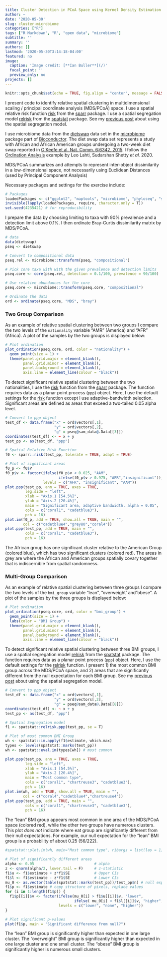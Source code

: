 ```yaml
---
title: Cluster Detection in PCoA Space using Kernel Density Estimation
author: ~
date: '2020-05-30'
slug: cluster-microbiome
categories: ["R"]
tags: ["R Markdown", "R", "open data", "microbiome"]
subtitle: ''
summary: ''
authors: []
lastmod: '2020-05-30T3:14:18-04:00'
featured: no
image:
  caption: 'Image credit: [**Ian Buller**](/)'
  focal_point: ''
  preview_only: no
projects: []
---
```


```r
knitr::opts_chunk$set(echo = TRUE, fig.align = "center", message = FALSE, warning = FALSE, cache = FALSE)
```

I present code to identify relative spatial clustering in multidimensional scaling / principal coordinate analysis (MDS/PCoA) space. I use a spatial relative risk function [risk](https://github.com/cran/sparr/blob/master/R/risk.R){target="_blank"} from the [sparr](https://github.com/cran/sparr){target="_blank"} package. I use a spatial segregation model  [relrisk](https://github.com/spatstat/spatstat/blob/master/man/relrisk.Rd){target="_blank"} from the [spatstat](https://github.com/spatstat/spatstat){target="_blank"} package. See my [previous post](/post/pvalues-spatial-segregation) about using the spatial segregation model.

I use microbiome data from the [dietswap](https://datadryad.org/stash/dataset/doi:10.5061/dryad.1mn1n) data set in the [microbiome](https://www.bioconductor.org/packages/release/bioc/html/microbiome.html){target="_blank"} package part of [Bioconductor](https://www.bioconductor.org/). The diet swap data set represents a study with African and African American groups undergoing a two-week diet swap reported in [O’Keefe et al. Nat. Comm. 6:6342, 2015](https://www.nature.com/articles/ncomms7342). I follow the [Ordination Analysis](https://microbiome.github.io/tutorials/Ordination.html) example by Leo Lahti, Sudarshan Shetty *et al.* 2020.

MDS/PCoA summarizes and attempts to represent inter-object dissimilarity in a low-dimensional space, not necessarily using Euclidean Distances (used by Principal Component Analysis)

Necessary packages and settings for the exercise include:
```r
# Packages
loadedPackages <- c("ggplot2", "maptools", "microbiome", "phyloseq", "sp", "spatstat")
invisible(lapply(loadedPackages, require, character.only = T))
set.seed(4235421) # for reproducibility
```

I prepare the data by choosing limiting to taxa with 90\% prevalence and a detection limit above 0.1\%. I then ordinate Bray-Curtis dissimilarity matrix by MDS/PCoA. 
```r
# data
data(dietswap)
pseq <- dietswap

# Convert to compositional data
pseq.rel <- microbiome::transform(pseq, "compositional")

# Pick core taxa with with the given prevalence and detection limits
pseq.core <- core(pseq.rel, detection = 0.1/100, prevalence = 90/100)

# Use relative abundances for the core
pseq.core <- microbiome::transform(pseq.core, "compositional")

# Ordinate the data
ord <- ordinate(pseq.core, "MDS", "bray")
```

### Two Group Comparison

As an example of relative spatial clustering between two groups I compare the two levels of the `nationality` variable "AMR" (America) and "AFR" (Africa). A plot of the samples by the two groups is displayed below:
```r
# Plot ordination
plot_ordination(pseq.core, ord, color = "nationality") +
  geom_point(size = 1) + 
  theme(panel.grid.major = element_blank(),
        panel.grid.minor = element_blank(),
        panel.background = element_blank(),
        axis.line = element_line(colour = "black"))
```

To detect significant relative spatial clustering between the two nationalities, I use the [risk](https://github.com/cran/sparr/blob/master/R/risk.R){target="_blank"} function from the [sparr](https://github.com/cran/sparr){target="_blank"} package. The function requires data as a planar point process (`ppp`) object. Here, I use the default settings for the [risk](https://github.com/cran/sparr/blob/master/R/risk.R){target="_blank"} function except I use adaptive-bandwidth selection. Significant areas are defined as areas that exceed a two-tailed 0.05 alpha level.
```r
# Convert to ppp object
test_df <- data.frame("x" = ord$vectors[,1],
                      "y" = ord$vectors[,2],
                      "g" = pseq@sam_data@.Data[[3]])
coordinates(test_df) <- ~ x + y
test_pp <- as(test_df, "ppp")

# Spatial Relative Risk Function
f0 <- sparr::risk(test_pp, tolerate = TRUE, adapt = TRUE)

# Plot of significant areas
f0_p <- f0$P
f0_p$v <- factor(ifelse(f0_p$v < 0.025, "AAM",
                        ifelse(f0_p$v > 0.975, "AFR","insignificant")),
                 levels = c("AFR", "insignificant", "AAM"))
plot.ppp(test_pp, ann = TRUE, axes = TRUE,
         leg.side = "left",
         xlab = "Axis.1 [54.5%]",
         ylab = "Axis.2 [20.4%]",
         main = "Significant area, adaptive bandwidth, alpha = 0.05",
         cols = c("coral1", "cadetblue3"),
         pch = 16)
plot.im(f0_p, add = TRUE, show.all = TRUE, main = "",
        col = c("cadetblue4","grey80","coral4"))
plot.ppp(test_pp, add = TRUE, main = "",
         cols = c("coral1", "cadetblue3"),
         pch = 16)
```

The African group has one significant cluster relative to the American Group (colored blue), which has two significant clusters (colored red). The areas in grey are where the African and American groups spatially covary together that is indiscernible from spatial randomness. 

### Multi-Group Comparison

As an example of relative spatial clustering between three groups I compare the two levels of the `bmi_group` variable "lean", "overweight' and "obese". A plot of the samples by the three groups is displayed below:
```r
# Plot ordination
plot_ordination(pseq.core, ord, color = "bmi_group") +
  geom_point(size = 1) +
  labs(color = "BMI Group") +
  theme(panel.grid.major = element_blank(),
        panel.grid.minor = element_blank(),
        panel.background = element_blank(),
        axis.line = element_line(colour = "black"))
```

To detect significant relative spatial clustering between three BMI groups, I use a spatial segregation model  [relrisk](https://github.com/spatstat/spatstat/blob/master/man/relrisk.Rd){target="_blank"} from the [spatstat](https://github.com/spatstat/spatstat){target="_blank"} package. The function requires data as a planar point process (`ppp`) object. Here, I use the default settings for the [relrisk](https://github.com/spatstat/spatstat/blob/master/man/relrisk.Rd){target="_blank"} function. I present 1) the most common BMI group across the MDS/PCoA space, and 2) areas that are significantly different from the null expectation for each BMI group. See my [previous post](/post/pvalues-spatial-segregation) about using the spatial segregation model.

```r
# Convert to ppp object
test_df <- data.frame("x" = ord$vectors[,1],
                      "y" = ord$vectors[,2],
                      "g" = pseq@sam_data@.Data[[8]])
coordinates(test_df) <- ~ x + y
test_pp <- as(test_df, "ppp")

# Spatial Segregation model
f1 <- spatstat::relrisk.ppp(test_pp, se = T)

# Plot of most common BMI Group
wh <- spatstat::im.apply(f1$estimate, which.max)
types <- levels(spatstat::marks(test_pp))
wh <- spatstat::eval.im(types[wh]) # most common 

plot.ppp(test_pp, ann = TRUE, axes = TRUE,
         leg.side = "left",
         xlab = "Axis.1 [54.5%]",
         ylab = "Axis.2 [20.4%]",
         main = "Most common type",
         cols = c("coral1", "chartreuse3", "cadetblue3"),
         pch = 16)
plot.im(wh, add = TRUE, show.all = TRUE, main = "",
        col = c("coral4","cadetblue4","chartreuse4"))
plot.ppp(test_pp, add = TRUE, main = "",
         cols = c("coral1", "chartreuse3", "cadetblue3"),
         pch = 16)
```

The "lean" BMI group appears most common in one area of the MDS/PCoA space (colored red), while the other two groups have numerous clusters. This plot *does not* indicate where eat group are significantly different from their null expectations. For example, our null expectation for the "lean" BMI group is a probability of about 0.25 (56/222). 
```r
#spatstat::plot.im(wh, main="Most common type", ribargs = list(las = 1))

# Plot of significantly different areas
alpha <- 0.05                           # alpha
z <- qnorm(alpha/2, lower.tail = F)     # z-statistic
f1$u <- f1$estimate + z*f1$SE           # Upper CIs
f1$l <- f1$estimate - z*f1$SE           # Lower CIs
mu_0 <- as.vector(table(spatstat::marks(test_pp))/test_pp$n) # null expectations by type
f1$p <- f1$estimate # copy structure of pixels, replace values
for (i in 1:length(f1$p)) {
  f1$p[[i]]$v <- factor(ifelse(mu_0[i] > f1$u[[i]]$v, "lower",
                               ifelse( mu_0[i] < f1$l[[i]]$v, "higher", "none")),
                        levels = c("lower", "none", "higher"))
}

# Plot significant p-values
plot(f1$p, main = "Significant difference from null?")
```

The "lean" BMI group is significantly higher than expected in one large cluster. The "overweight" BMI group is significantly higher than expected in one large cluster and one small cluster. The "obese" BMI group is significantly higher is numerous small clusters.